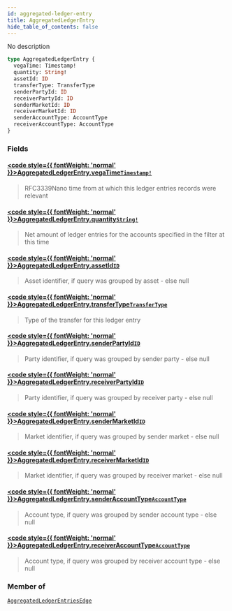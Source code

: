 ```yaml
---
id: aggregated-ledger-entry
title: AggregatedLedgerEntry
hide_table_of_contents: false
---
```








No description

```graphql
type AggregatedLedgerEntry {
  vegaTime: Timestamp!
  quantity: String!
  assetId: ID
  transferType: TransferType
  senderPartyId: ID
  receiverPartyId: ID
  senderMarketId: ID
  receiverMarketId: ID
  senderAccountType: AccountType
  receiverAccountType: AccountType
}
```


### Fields

#### [<code style={{ fontWeight: 'normal' }}>AggregatedLedgerEntry.<b>vegaTime</b></code>](#)<Bullet />[`Timestamp!`](/testnet/api/graphql/scalars/timestamp) <Badge class="secondary" text="non-null"/> <Badge class="secondary" text="scalar"/>
> RFC3339Nano time from at which this ledger entries records were relevant
> 

#### [<code style={{ fontWeight: 'normal' }}>AggregatedLedgerEntry.<b>quantity</b></code>](#)<Bullet />[`String!`](/testnet/api/graphql/scalars/string) <Badge class="secondary" text="non-null"/> <Badge class="secondary" text="scalar"/>
> Net amount of ledger entries for the accounts specified in the filter at this time
> 

#### [<code style={{ fontWeight: 'normal' }}>AggregatedLedgerEntry.<b>assetId</b></code>](#)<Bullet />[`ID`](/testnet/api/graphql/scalars/id) <Badge class="secondary" text="scalar"/>
> Asset identifier, if query was grouped by asset - else null
> 

#### [<code style={{ fontWeight: 'normal' }}>AggregatedLedgerEntry.<b>transferType</b></code>](#)<Bullet />[`TransferType`](/testnet/api/graphql/enums/transfer-type) <Badge class="secondary" text="enum"/>
> Type of the transfer for this ledger entry
> 

#### [<code style={{ fontWeight: 'normal' }}>AggregatedLedgerEntry.<b>senderPartyId</b></code>](#)<Bullet />[`ID`](/testnet/api/graphql/scalars/id) <Badge class="secondary" text="scalar"/>
> Party identifier, if query was grouped by sender party - else null
> 

#### [<code style={{ fontWeight: 'normal' }}>AggregatedLedgerEntry.<b>receiverPartyId</b></code>](#)<Bullet />[`ID`](/testnet/api/graphql/scalars/id) <Badge class="secondary" text="scalar"/>
> Party identifier, if query was grouped by receiver party - else null
> 

#### [<code style={{ fontWeight: 'normal' }}>AggregatedLedgerEntry.<b>senderMarketId</b></code>](#)<Bullet />[`ID`](/testnet/api/graphql/scalars/id) <Badge class="secondary" text="scalar"/>
> Market identifier, if query was grouped by sender market - else null
> 

#### [<code style={{ fontWeight: 'normal' }}>AggregatedLedgerEntry.<b>receiverMarketId</b></code>](#)<Bullet />[`ID`](/testnet/api/graphql/scalars/id) <Badge class="secondary" text="scalar"/>
> Market identifier, if query was grouped by receiver market - else null
> 

#### [<code style={{ fontWeight: 'normal' }}>AggregatedLedgerEntry.<b>senderAccountType</b></code>](#)<Bullet />[`AccountType`](/testnet/api/graphql/enums/account-type) <Badge class="secondary" text="enum"/>
> Account type, if query was grouped by sender account type - else null
> 

#### [<code style={{ fontWeight: 'normal' }}>AggregatedLedgerEntry.<b>receiverAccountType</b></code>](#)<Bullet />[`AccountType`](/testnet/api/graphql/enums/account-type) <Badge class="secondary" text="enum"/>
> Account type, if query was grouped by receiver account type - else null
> 



### Member of

[`AggregatedLedgerEntriesEdge`](/testnet/api/graphql/objects/aggregated-ledger-entries-edge)  <Badge class="secondary" text="object"/>



